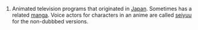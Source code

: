 #Animated television programs that originated in [[Japan]].  Sometimes has a related [[manga]].  Voice actors for characters in an anime are called [[seiyuu]] for the non-dubbbed versions.